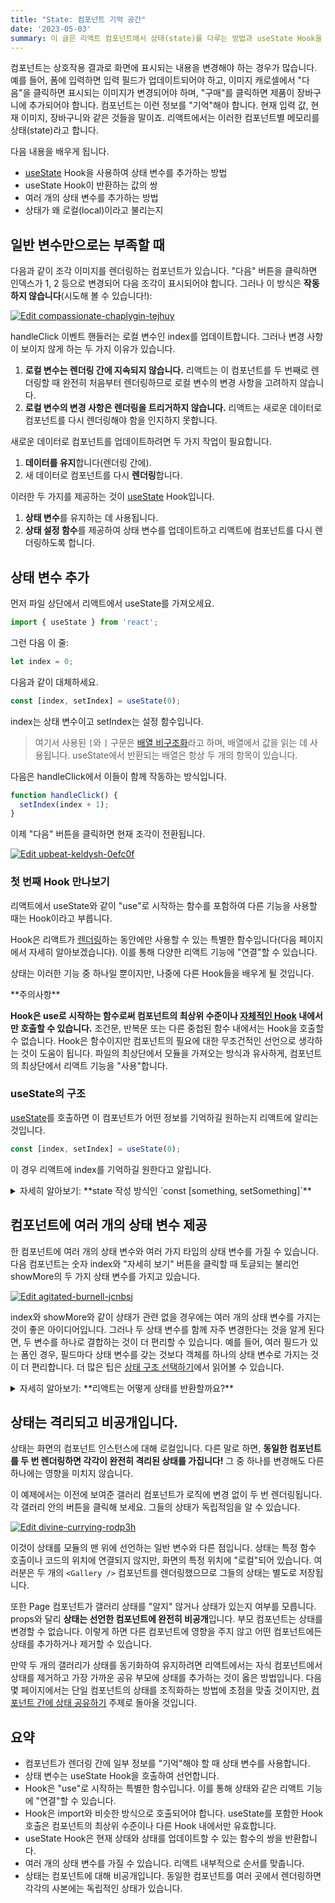 ```yaml
---
title: "State: 컴포넌트 기억 공간"
date: '2023-05-03'
summary: 이 글은 리액트 컴포넌트에서 상태(state)를 다루는 방법과 useState Hook을 활용하는 방법에 대한 기본적인 내용을 다룹니다.
---
```


<TOCInline toc={props.toc} asDisclosure />


컴포넌트는 상호작용 결과로 화면에 표시되는 내용을 변경해야 하는 경우가 많습니다. 예를 들어, 폼에 입력하면 입력 필드가 업데이트되어야 하고, 이미지 캐로셀에서 "다음"을 클릭하면 표시되는 이미지가 변경되어야 하며, "구매"를 클릭하면 제품이 장바구니에 추가되어야 합니다. 컴포넌트는 이런 정보를 "기억"해야 합니다. 현재 입력 값, 현재 이미지, 장바구니와 같은 것들을 말이죠. 리액트에서는 이러한 컴포넌트별 메모리를 상태(state)라고 합니다.

다음 내용을 배우게 됩니다.

- [useState](https://react.dev/reference/react/useState) Hook을 사용하여 상태 변수를 추가하는 방법
- useState Hook이 반환하는 값의 쌍
- 여러 개의 상태 변수를 추가하는 방법
- 상태가 왜 로컬(local)이라고 불리는지

## 일반 변수만으로는 부족할 때

다음과 같이 조각 이미지를 렌더링하는 컴포넌트가 있습니다. "다음" 버튼을 클릭하면 인덱스가 1, 2 등으로 변경되어 다음 조각이 표시되어야 합니다. 그러나 이 방식은 **작동하지 않습니다**(시도해 볼 수 있습니다!):

[![Edit compassionate-chaplygin-tejhuy](https://codesandbox.io/static/img/play-codesandbox.svg)](https://codesandbox.io/s/compassionate-chaplygin-tejhuy?autoresize=1&fontsize=14&hidenavigation=1&theme=dark)


handleClick 이벤트 핸들러는 로컬 변수인 index를 업데이트합니다. 그러나 변경 사항이 보이지 않게 하는 두 가지 이유가 있습니다.

1. **로컬 변수는 렌더링 간에 지속되지 않습니다.** 리액트는 이 컴포넌트를 두 번째로 렌더링할 때 완전히 처음부터 렌더링하므로 로컬 변수의 변경 사항을 고려하지 않습니다.
2. **로컬 변수의 변경 사항은 렌더링을 트리거하지 않습니다.** 리액트는 새로운 데이터로 컴포넌트를 다시 렌더링해야 함을 인지하지 못합니다.

새로운 데이터로 컴포넌트를 업데이트하려면 두 가지 작업이 필요합니다.

1. **데이터를 유지**합니다(렌더링 간에).
2. 새 데이터로 컴포넌트를 다시 **렌더링**합니다.

이러한 두 가지를 제공하는 것이 [useState](https://react.dev/reference/react/useState) Hook입니다.

1. **상태 변수**를 유지하는 데 사용됩니다.
2. **상태 설정 함수**를 제공하여 상태 변수를 업데이트하고 리액트에 컴포넌트를 다시 렌더링하도록 합니다.



## 상태 변수 추가

먼저 파일 상단에서 리액트에서 useState를 가져오세요.

```jsx
import { useState } from 'react';
```

그런 다음 이 줄:

```jsx
let index = 0;
```

다음과 같이 대체하세요.

```jsx
const [index, setIndex] = useState(0);
```

index는 상태 변수이고 setIndex는 설정 함수입니다.

> 여기서 사용된 `[`와 `]` 구문은 [배열 비구조화](https://developer.mozilla.org/ko/docs/Web/JavaScript/Reference/Operators/Destructuring_assignment)라고 하며, 배열에서 값을 읽는 데 사용됩니다. useState에서 반환되는 배열은 항상 두 개의 항목이 있습니다.

다음은 handleClick에서 이들이 함께 작동하는 방식입니다.

```jsx
function handleClick() {
  setIndex(index + 1);
}
```

이제 "다음" 버튼을 클릭하면 현재 조각이 전환됩니다.

[![Edit upbeat-keldysh-0efc0f](https://codesandbox.io/static/img/play-codesandbox.svg)](https://codesandbox.io/s/upbeat-keldysh-0efc0f?autoresize=1&fontsize=14&hidenavigation=1&theme=dark)



### 첫 번째 Hook 만나보기

리액트에서 useState와 같이 "use"로 시작하는 함수를 포함하여 다른 기능을 사용할 때는 Hook이라고 부릅니다.

Hook은 리액트가 [렌더링](https://react.dev/learn/render-and-commit#step-1-trigger-a-render)하는 동안에만 사용할 수 있는 특별한 함수입니다(다음 페이지에서 자세히 알아보겠습니다). 이를 통해 다양한 리액트 기능에 "연결"할 수 있습니다.

상태는 이러한 기능 중 하나일 뿐이지만, 나중에 다른 Hook들을 배우게 될 것입니다.

<Callout type="warning">
**주의사항**

**Hook은 use로 시작하는 함수로써 컴포넌트의 최상위 수준이나 [자체적인 Hook](https://react.dev/learn/reusing-logic-with-custom-hooks) 내에서만 호출할 수 있습니다.** 조건문, 반복문 또는 다른 중첩된 함수 내에서는 Hook을 호출할 수 없습니다. Hook은 함수이지만 컴포넌트의 필요에 대한 무조건적인 선언으로 생각하는 것이 도움이 됩니다. 파일의 최상단에서 모듈을 가져오는 방식과 유사하게, 컴포넌트의 최상단에서 리액트 기능을 "사용"합니다.
</Callout>

### useState의 구조

[useState](https://react.dev/reference/react/useState)를 호출하면 이 컴포넌트가 어떤 정보를 기억하길 원하는지 리액트에 알리는 것입니다.

```jsx
const [index, setIndex] = useState(0);
```

이 경우 리액트에 index를 기억하길 원한다고 알립니다.

<details className="bg-gray-100 p-2 rounded-md">
  <summary>자세히 알아보기: **state 작성 방식인 `const [something, setSomething]`**</summary>

관례적으로 이러한 쌍을 `const [something, setSomething]`과 같이 지정합니다. 이름을 원하는 대로 지정할 수 있지만, 관례를 따르면 다른 프로젝트에서 이해하기 쉽습니다.

useState의 유일한 인수는 상태 변수의 **초기 값**입니다. 이 예제에서 index의 초기 값은 `useState(0)`으로 설정됩니다.

컴포넌트가 렌더링될 때마다 useState는 다음과 같은 두 개의 값을 포함하는 배열을 제공합니다.

1. 현재 상태 값을 가진 **상태 변수**(index)
2. 상태 변수를 업데이트하고 리액트에 컴포넌트를 다시 렌더링하도록 하는 **상태 설정 함수**(setIndex)

다음은 실제로 동작하는 방식입니다.

```jsx
const [index, setIndex] = useState(0);
```

1. **컴포넌트가 처음 렌더링됩니다.** index의 초기 값으로 0을 useState에 전달했으므로, `[0, setIndex]`를 반환합니다. 리액트는 0이 최신 상태 값이라는 것을 기억합니다.
2. **상태를 업데이트합니다.** 사용자가 버튼을 클릭하면 `setIndex(index + 1)`를 호출합니다. index는 0이므로 `setIndex(1)`로 설정됩니다. 이는 리액트에 index가 이제 1이라는 것을 기억하고 다시 렌더링을 트리거합니다.
3. **컴포넌트가 두 번째로 렌더링됩니다.** 리액트는 여전히 `useState(0)`을 보지만, index가 1로 설정된 것을 기억하고 `[1, setIndex]`를 반환합니다.
4. 그리고 이어집니다!
</details>


## 컴포넌트에 여러 개의 상태 변수 제공

한 컴포넌트에 여러 개의 상태 변수와 여러 가지 타입의 상태 변수를 가질 수 있습니다. 다음 컴포넌트는 숫자 index와 "자세히 보기" 버튼을 클릭할 때 토글되는 불리언 showMore의 두 가지 상태 변수를 가지고 있습니다.

[![Edit agitated-burnell-jcnbsj](https://codesandbox.io/static/img/play-codesandbox.svg)](https://codesandbox.io/s/agitated-burnell-jcnbsj?autoresize=1&fontsize=14&hidenavigation=1&theme=dark)



index와 showMore와 같이 상태가 관련 없을 경우에는 여러 개의 상태 변수를 가지는 것이 좋은 아이디어입니다. 그러나 두 상태 변수를 함께 자주 변경한다는 것을 알게 된다면, 두 변수를 하나로 결합하는 것이 더 편리할 수 있습니다. 예를 들어, 여러 필드가 있는 폼인 경우, 필드마다 상태 변수를 갖는 것보다 객체를 하나의 상태 변수로 가지는 것이 더 편리합니다. 더 많은 팁은 [상태 구조 선택하기](https://react.dev/learn/choosing-the-state-structure)에서 읽어볼 수 있습니다.

<details className="bg-gray-100 p-2 rounded-md">
  <summary>자세히 알아보기: **리액트는 어떻게 상태를 반환할까요?**</summary>

useState 호출에는 어떤 상태 변수를 참조하는지에 대한 정보가 전달되지 않는다는 사실을 알 수 있습니다. useState에 전달되는 "식별자"가 없으므로 상태 변수 중 어떤 것을 반환할지를 어떻게 알까요? 이를 위해 함수를 구문 분석하는 것과 같은 마법같은 방법을 사용할까요? 답은 아닙니다.

대신, 간결한 구문을 위해 Hook은 **동일한 컴포넌트의 모든 렌더링에서 안정된 호출 순서에 의존**합니다. 이는 실제로는 잘 작동하는데, 위의 규칙("Hook은 최상위 수준에서만 호출하세요")을 따른다면 Hook은 항상 동일한 순서로 호출됩니다. 또한 [린터 플러그인](https://www.npmjs.com/package/eslint-plugin-react-hooks)이 대부분의 실수를 잡아줍니다.

내부적으로 리액트는 모든 컴포넌트에 대해 상태 쌍 배열을 유지합니다. 또한 현재 쌍 인덱스를 유지하며, 렌더링 전에 인덱스를 0으로 설정합니다. useState를 호출할 때마다 리액트는 다음 상태 쌍을 제공하고 인덱스를 증가시킵니다. 이 메커니즘에 대한 자세한 내용은 [리액트 Hooks: Not Magic, Just Arrays](https://medium.com/@ryardley/react-hooks-not-magic-just-arrays-cd4f1857236e)에서 읽을 수 있습니다.

이 예제는 **리액트를 사용하지 않지만**, useState가 내부적으로 어떻게 작동하는지에 대한 개념을 이해하는 데 도움이 될 수 있습니다.

리액트를 사용하기 위해 이해할 필요는 없지만, 이것은 유용한 개념 모델일 수 있습니다.
</details>



## 상태는 격리되고 비공개입니다.

상태는 화면의 컴포넌트 인스턴스에 대해 로컬입니다. 다른 말로 하면, **동일한 컴포넌트를 두 번 렌더링하면 각각이 완전히 격리된 상태를 가집니다!** 그 중 하나를 변경해도 다른 하나에는 영향을 미치지 않습니다.

이 예제에서는 이전에 보여준 갤러리 컴포넌트가 로직에 변경 없이 두 번 렌더링됩니다. 각 갤러리 안의 버튼을 클릭해 보세요. 그들의 상태가 독립적임을 알 수 있습니다.

[![Edit divine-currying-rodp3h](https://codesandbox.io/static/img/play-codesandbox.svg)](https://codesandbox.io/s/divine-currying-rodp3h?autoresize=1&fontsize=14&hidenavigation=1&theme=dark)



이것이 상태를 모듈의 맨 위에 선언하는 일반 변수와 다른 점입니다. 상태는 특정 함수 호출이나 코드의 위치에 연결되지 않지만, 화면의 특정 위치에 "로컬"되어 있습니다. 여러분은 두 개의 `<Gallery />` 컴포넌트를 렌더링했으므로 그들의 상태는 별도로 저장됩니다.

또한 Page 컴포넌트가 갤러리 상태를 "알지" 않거나 상태가 있는지 여부를 모릅니다. props와 달리 **상태는 선언한 컴포넌트에 완전히 비공개**입니다. 부모 컴포넌트는 상태를 변경할 수 없습니다. 이렇게 하면 다른 컴포넌트에 영향을 주지 않고 어떤 컴포넌트에든 상태를 추가하거나 제거할 수 있습니다.

만약 두 개의 갤러리가 상태를 동기화하여 유지하려면 리액트에서는 자식 컴포넌트에서 상태를 제거하고 가장 가까운 공유 부모에 상태를 추가하는 것이 옳은 방법입니다. 다음 몇 페이지에서는 단일 컴포넌트의 상태를 조직화하는 방법에 초점을 맞출 것이지만, [컴포넌트 간에 상태 공유하기](https://react.dev/learn/sharing-state-between-components) 주제로 돌아올 것입니다.

## 요약

- 컴포넌트가 렌더링 간에 일부 정보를 "기억"해야 할 때 상태 변수를 사용합니다.
- 상태 변수는 useState Hook을 호출하여 선언합니다.
- Hook은 "use"로 시작하는 특별한 함수입니다. 이를 통해 상태와 같은 리액트 기능에 "연결"할 수 있습니다.
- Hook은 import와 비슷한 방식으로 호출되어야 합니다. useState를 포함한 Hook 호출은 컴포넌트의 최상위 수준이나 다른 Hook 내에서만 유효합니다.
- useState Hook은 현재 상태와 상태를 업데이트할 수 있는 함수의 쌍을 반환합니다.
- 여러 개의 상태 변수를 가질 수 있습니다. 리액트 내부적으로 순서를 맞춥니다.
- 상태는 컴포넌트에 대해 비공개입니다. 동일한 컴포넌트를 여러 곳에서 렌더링하면 각각의 사본에는 독립적인 상태가 있습니다.

